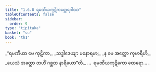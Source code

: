 ```yaml
---
title: "1.6.8 ရမဏီယကုဋိကတ္ထေရဂါထာ"
tableOfContents: false
sidebar:
  order: 9
type: "tipitaka"
basket: "su"
book: "th1"
---
```



<DynamicBreadcrumb />

<Division number="58" book="th1">

<Paragraph number="131" type="verses" book="th1">
_“ရမဏီယာ မေ ကုဋိကာ,_  
_သဒ္ဓါဒေယျာ မနောရမာ;_  
_န မေ အတ္ထော ကုမာရီဟိ,_  
_ယေသံ အတ္ထော တဟိံ ဂစ္ဆထ နာရိယော”တိ._  


</Paragraph>
</Division>

<Paragraph number="132" type="center" book="th1">
…  ရမဏီယကုဋိကော ထေရော… .
</Paragraph>